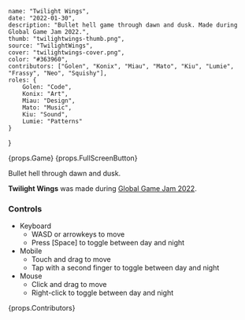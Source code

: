     name: "Twilight Wings",
    date: "2022-01-30",
    description: "Bullet hell game through dawn and dusk. Made during Global Game Jam 2022.",
    thumb: "twilightwings-thumb.png",
    source: "TwilightWings",
    cover: "twilightwings-cover.png",
    color: "#363960",
    contributors: ["Golen", "Konix", "Miau", "Mato", "Kiu", "Lumie", "Frassy", "Neo", "Squishy"],
    roles: {
        Golen: "Code",
        Konix: "Art",
        Miau: "Design",
        Mato: "Music",
        Kiu: "Sound",
        Lumie: "Patterns"
    }
}

{props.Game}
{props.FullScreenButton}

Bullet hell through dawn and dusk.

**Twilight Wings** was made during [Global Game Jam 2022](https://globalgamejam.org/).

### Controls

* Keyboard
    * WASD or arrowkeys to move
    * Press [Space] to toggle between day and night
* Mobile
    * Touch and drag to move
    * Tap with a second finger to toggle between day and night
* Mouse
    * Click and drag to move
    * Right-click to toggle between day and night

{props.Contributors}